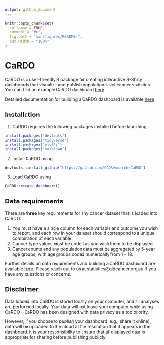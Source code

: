 ---
output: github_document
---

<!-- README.md is generated from README.Rmd. Please edit that file -->

```{r, include = FALSE}
knitr::opts_chunk$set(
  collapse = TRUE,
  comment = "#>",
  fig.path = "man/figures/README-",
  out.width = "100%"
)
```

# CaRDO

<!-- badges: start -->
<!-- badges: end -->

CaRDO is a user-friendly R package for creating interactive R-Shiny dashboards that visualize and publish population-level cancer statistics. You can find an example CaRDO dashboard [here](https://cancercouncilqueensland.shinyapps.io/CaRDOExample/){target="_blank"}

Detailed documentation for building a CaRDO dashboard is available [here](https://ccqresearch.github.io/CaRDO-Handbook/){target="_blank"}


## Installation

1. CaRDO requires the following packages installed before launching 

``` r
install.packages("devtools")
install.packages("tidyverse")
install.packages("plotly")
install.packages("markdown")
```
2. Install CaRDO using
``` r
devtools::install_github("https://github.com/CCQResearch/CaRDO")
```
3. Load CaRDO using 
``` r
CaRDO::create_dashboard()
```

## Data requirements

There are **three** key requirements for any cancer dataset that is loaded into CaRDO. 

1. You must have a single column for each variable and outcome you wish to report, and each row in your dataset should correspond to a unique combination of each variable.
2. Cancer-type values must be coded as you wish them to be displayed
3. Cancer counts and any population data must be aggregated by 5-year age groups, with age groups coded numerically from 1 – 18.

Further details on data requirements and building a CaRDO dashboard are available [here](https://ccqresearch.github.io/CaRDO-Handbook/). Please reach out to us at statistics@qldcancer.org.au if you have any questions or concerns. 

## Disclaimer

Data loaded into CaRDO is stored locally on your computer, and all analyses are performed locally. Your data will not leave your computer while using CaRDO – CaRDO has been designed with data privacy as a top priority.

However, if you choose to *publish* your dashboard (e.g., share it online), data will be uploaded to the cloud at the resolution that it appears in the dashboard. It is your responsibility to ensure that all displayed data is appropriate for sharing before publishing publicly.

